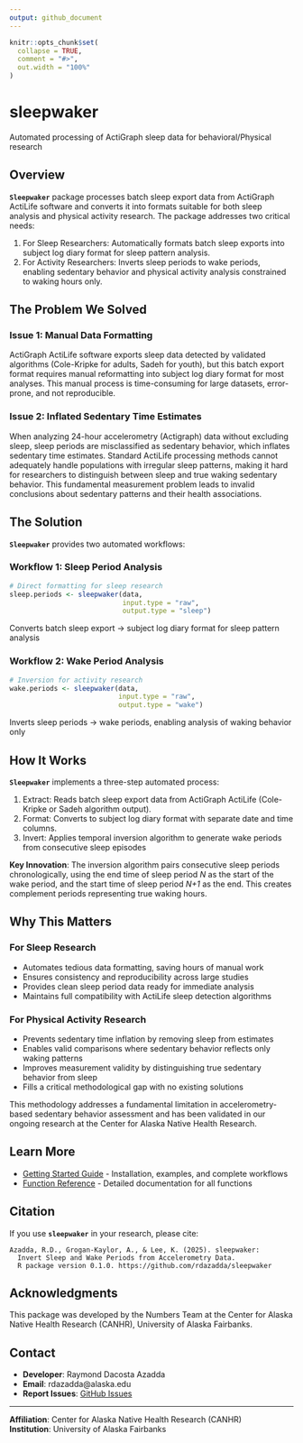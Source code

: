 ```yaml
---
output: github_document
---
```

```r
knitr::opts_chunk$set(
  collapse = TRUE,
  comment = "#>",
  out.width = "100%"
)
```

# sleepwaker

Automated processing of ActiGraph sleep data for behavioral/Physical research

## Overview

**`Sleepwaker`** package processes batch sleep export data from ActiGraph ActiLife software and converts it into formats suitable for both sleep analysis and physical activity research. The package addresses two critical needs:

1. For Sleep Researchers: Automatically formats batch sleep exports into subject log diary format for sleep pattern analysis.
2. For Activity Researchers: Inverts sleep periods to wake periods, enabling sedentary behavior and physical activity analysis constrained to waking hours only.

## The Problem We Solved

### Issue 1: Manual Data Formatting

ActiGraph ActiLife software exports sleep data detected by validated algorithms (Cole-Kripke for adults, Sadeh for youth), but this batch export format requires manual reformatting into subject log diary format for most analyses. This manual process is time-consuming for large datasets, error-prone, and not reproducible.

### Issue 2: Inflated Sedentary Time Estimates

When analyzing 24-hour accelerometry (Actigraph) data without excluding sleep, sleep periods are misclassified as sedentary behavior, which inflates sedentary time estimates. Standard ActiLife processing methods cannot adequately handle populations with irregular sleep patterns, making it hard for researchers to distinguish between sleep and true waking sedentary behavior. This fundamental measurement problem leads to invalid conclusions about sedentary patterns and their health associations.

## The Solution

**`Sleepwaker`** provides two automated workflows:

### Workflow 1: Sleep Period Analysis
```r
# Direct formatting for sleep research
sleep.periods <- sleepwaker(data, 
                            input.type = "raw", 
                            output.type = "sleep")
```

Converts batch sleep export → subject log diary format for sleep pattern analysis

### Workflow 2: Wake Period Analysis  
```r
# Inversion for activity research
wake.periods <- sleepwaker(data, 
                           input.type = "raw", 
                           output.type = "wake")
```

Inverts sleep periods → wake periods, enabling analysis of waking behavior only

## How It Works

**`Sleepwaker`** implements a three-step automated process:

1. Extract: Reads batch sleep export data from ActiGraph ActiLife (Cole-Kripke or Sadeh algorithm output).
2. Format: Converts to subject log diary format with separate date and time columns.
3. Invert: Applies temporal inversion algorithm to generate wake periods from consecutive sleep episodes

**Key Innovation**: The inversion algorithm pairs consecutive sleep periods chronologically, using the end time of sleep period *N* as the start of the wake period, and the start time of sleep period *N+1* as the end. This creates complement periods representing true waking hours.

## Why This Matters

### For Sleep Research
- Automates tedious data formatting, saving hours of manual work
- Ensures consistency and reproducibility across large studies
- Provides clean sleep period data ready for immediate analysis
- Maintains full compatibility with ActiLife sleep detection algorithms

### For Physical Activity Research
- Prevents sedentary time inflation by removing sleep from estimates
- Enables valid comparisons where sedentary behavior reflects only waking patterns
- Improves measurement validity by distinguishing true sedentary behavior from sleep
- Fills a critical methodological gap with no existing solutions

This methodology addresses a fundamental limitation in accelerometry-based sedentary behavior assessment and has been validated in our ongoing research at the Center for Alaska Native Health Research.

## Learn More

- [Getting Started Guide](https://rdazadda.github.io/sleepwaker/articles/getting-started.html) - Installation, examples, and complete workflows
- [Function Reference](https://rdazadda.github.io/sleepwaker/reference/index.html) - Detailed documentation for all functions

## Citation

If you use **`sleepwaker`** in your research, please cite:
```
Azadda, R.D., Grogan-Kaylor, A., & Lee, K. (2025). sleepwaker: 
  Invert Sleep and Wake Periods from Accelerometry Data. 
  R package version 0.1.0. https://github.com/rdazadda/sleepwaker
```


## Acknowledgments

This package was developed by the Numbers Team at the Center for Alaska Native Health Research (CANHR), University of Alaska Fairbanks.

## Contact

- **Developer**: Raymond Dacosta Azadda  
- **Email**: rdazadda@alaska.edu
- **Report Issues**: [GitHub Issues](https://github.com/rdazadda/sleepwaker/issues)

---

**Affiliation**: Center for Alaska Native Health Research (CANHR)  
**Institution**: University of Alaska Fairbanks
